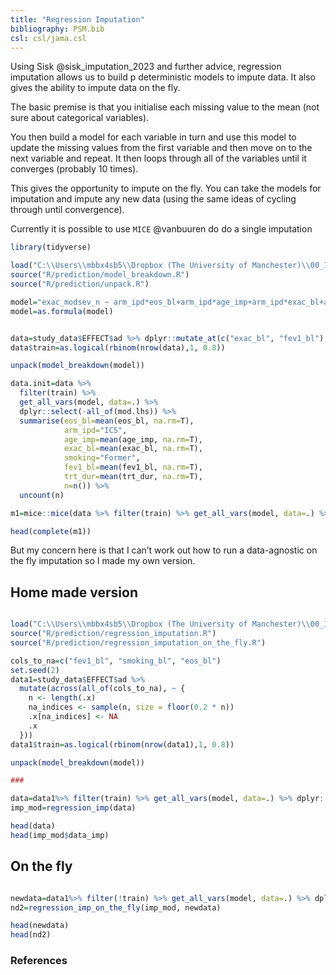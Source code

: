 ```yaml
---
title: "Regression Imputation"
bibliography: PSM.bib
csl: csl/jama.csl
---
```


Using Sisk @sisk_imputation_2023 and further advice, regression imputation allows us to build p deterministic models to impute data. It also gives the ability to impute data on the fly.

The basic premise is that you initialise each missing value to the mean (not sure about categorical variables).

You then build a model for each variable in turn and use this model to update the missing values from the first variable and then move on to the next variable and repeat. It then loops through all of the variables until it converges (probably 10 times).

This gives the opportunity to impute on the fly. You can take the models for imputation and impute any new data (using the same ideas of cycling through until convergence).

Currently it is possible to use `MICE` @vanbuuren do do a single imputation

```r
library(tidyverse)

load("C:\\Users\\mbbx4sb5\\Dropbox (The University of Manchester)\\00_ICS_RECODE_Shared\\data/study_data.RDa")
source("R/prediction/model_breakdown.R")
source("R/prediction/unpack.R")
```

```r
model="exac_modsev_n ~ arm_ipd*eos_bl+arm_ipd*age_imp+arm_ipd*exac_bl+arm_ipd*sex+arm_ipd*smoking_bl+arm_ipd*fev1_bl+offset(trt_dur)"
model=as.formula(model)


data=study_data$EFFECT$ad %>% dplyr::mutate_at(c("exac_bl", "fev1_bl"),~ifelse(sample(c(TRUE, FALSE), size = length(.), replace = TRUE, prob = c(0.8, 0.2)),., NA)) 
data$train=as.logical(rbinom(nrow(data),1, 0.8))

unpack(model_breakdown(model))

data.init=data %>%
  filter(train) %>% 
  get_all_vars(model, data=.) %>% 
  dplyr::select(-all_of(mod.lhs)) %>% 
  summarise(eos_bl=mean(eos_bl, na.rm=T),
            arm_ipd="ICS",
            age_imp=mean(age_imp, na.rm=T),
            exac_bl=mean(exac_bl, na.rm=T),
            smoking="Former",
            fev1_bl=mean(fev1_bl, na.rm=T),
            trt_dur=mean(trt_dur, na.rm=T),
            n=n()) %>% 
  uncount(n)

m1=mice::mice(data %>% filter(train) %>% get_all_vars(model, data=.) %>% dplyr::select(-all_of(mod.lhs)), method="norm.predict",data.init=data.init, m=1, maxit=1)

head(complete(m1))
```

But my concern here is that I can't work out how to run a data-agnostic on the fly imputation so I made my own version.

## Home made version

```r
```

```r
load("C:\\Users\\mbbx4sb5\\Dropbox (The University of Manchester)\\00_ICS_RECODE_Shared\\data/study_data.RDa")
source("R/prediction/regression_imputation.R")
source("R/prediction/regression_imputation_on_the_fly.R")
```

```r
cols_to_na=c("fev1_bl", "smoking_bl", "eos_bl")
set.seed(2)
data1=study_data$EFFECT$ad %>%
  mutate(across(all_of(cols_to_na), ~ {
    n <- length(.x)
    na_indices <- sample(n, size = floor(0.2 * n))
    .x[na_indices] <- NA
    .x
  })) 
data1$train=as.logical(rbinom(nrow(data1),1, 0.8))

unpack(model_breakdown(model))

###

data=data1%>% filter(train) %>% get_all_vars(model, data=.) %>% dplyr::select(-all_of(mod.lhs), -trt_dur)
imp_mod=regression_imp(data)

head(data)
head(imp_mod$data_imp)
```

## On the fly

```r
```

```r

newdata=data1%>% filter(!train) %>% get_all_vars(model, data=.) %>% dplyr::select(-all_of(mod.lhs), -trt_dur)
nd2=regression_imp_on_the_fly(imp_mod, newdata)

head(newdata)
head(nd2)
```

### References

::: {#refs}
:::
